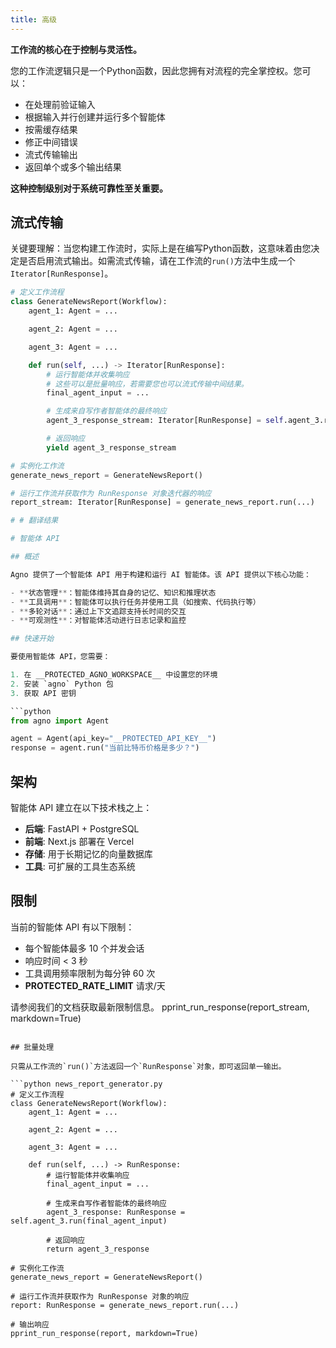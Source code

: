 ```yaml
---
title: 高级
---
```

**工作流的核心在于控制与灵活性。**

您的工作流逻辑只是一个Python函数，因此您拥有对流程的完全掌控权。您可以：
- 在处理前验证输入
- 根据输入并行创建并运行多个智能体
- 按需缓存结果
- 修正中间错误
- 流式传输输出
- 返回单个或多个输出结果

**这种控制级别对于系统可靠性至关重要。**

## 流式传输

关键要理解：当您构建工作流时，实际上是在编写Python函数，这意味着由您决定是否启用流式输出。如需流式传输，请在工作流的`run()`方法中生成一个`Iterator[RunResponse]`。

```python news_report_generator.py
# 定义工作流程
class GenerateNewsReport(Workflow):
    agent_1: Agent = ...

    agent_2: Agent = ...

    agent_3: Agent = ...

    def run(self, ...) -> Iterator[RunResponse]:
        # 运行智能体并收集响应
        # 这些可以是批量响应，若需要您也可以流式传输中间结果。
        final_agent_input = ...

        # 生成来自写作者智能体的最终响应
        agent_3_response_stream: Iterator[RunResponse] = self.agent_3.run(final_agent_input, stream=True)

        # 返回响应
        yield agent_3_response_stream

# 实例化工作流
generate_news_report = GenerateNewsReport()

# 运行工作流并获取作为 RunResponse 对象迭代器的响应
report_stream: Iterator[RunResponse] = generate_news_report.run(...)

# # 翻译结果

# 智能体 API

## 概述

Agno 提供了一个智能体 API 用于构建和运行 AI 智能体。该 API 提供以下核心功能：

- **状态管理**：智能体维持其自身的记忆、知识和推理状态
- **工具调用**：智能体可以执行任务并使用工具（如搜索、代码执行等）
- **多轮对话**：通过上下文追踪支持长时间的交互
- **可观测性**：对智能体活动进行日志记录和监控

## 快速开始

要使用智能体 API，您需要：

1. 在 __PROTECTED_AGNO_WORKSPACE__ 中设置您的环境
2. 安装 `agno` Python 包
3. 获取 API 密钥

```python
from agno import Agent

agent = Agent(api_key="__PROTECTED_API_KEY__")
response = agent.run("当前比特币价格是多少？")
```

## 架构

智能体 API 建立在以下技术栈之上：

- **后端**: FastAPI + PostgreSQL
- **前端**: Next.js 部署在 Vercel
- **存储**: 用于长期记忆的向量数据库
- **工具**: 可扩展的工具生态系统

## 限制

当前的智能体 API 有以下限制：

- 每个智能体最多 10 个并发会话
- 响应时间 < 3 秒
- 工具调用频率限制为每分钟 60 次
- __PROTECTED_RATE_LIMIT__ 请求/天

请参阅我们的文档获取最新限制信息。
pprint_run_response(report_stream, markdown=True)
```

## 批量处理

只需从工作流的`run()`方法返回一个`RunResponse`对象，即可返回单一输出。

```python news_report_generator.py
# 定义工作流程
class GenerateNewsReport(Workflow):
    agent_1: Agent = ...

    agent_2: Agent = ...

    agent_3: Agent = ...

    def run(self, ...) -> RunResponse:
        # 运行智能体并收集响应
        final_agent_input = ...

        # 生成来自写作者智能体的最终响应
        agent_3_response: RunResponse = self.agent_3.run(final_agent_input)

        # 返回响应
        return agent_3_response

# 实例化工作流
generate_news_report = GenerateNewsReport()

# 运行工作流并获取作为 RunResponse 对象的响应
report: RunResponse = generate_news_report.run(...)

# 输出响应
pprint_run_response(report, markdown=True)
```